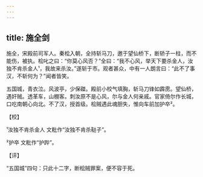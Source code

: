 ```yaml
---
---
---
```

title: 施全剑
---







施全，宋殿前司军人。秦桧入朝，全持斩马刀，邀于望仙桥下，断轿子一柱，而不能伤，被执。桧叱之曰：“你莫心风否？”全曰：“我不心风，举天下要杀金人，汝独不肯杀金人¹，我故来杀汝。”遂斩于市。观者甚众，中有一人朗言曰：“此不了事汉，不斩何为？”闻者皆笑。

五国城，青衣泣。风波亭，少保磔。殿前小校气填胸，斩马刀锋如霹雳。望仙桥，遇奸贼。透革车，山棚客。刺汝原不是心风，尔与金人何亲戚。官家倚尔作长城，口吃南朝心向北。不了汉，授首级。桧贼遇此魂胆失，惟向车前加护卒²。

【校】

¹汝独不肯杀金人 文粃作“汝独不肯杀鞑子”。

²护卒 文粃作“护跸”。

【评】

“五国城”四句：只此十二字，断桧贼罪案，便不容于死。